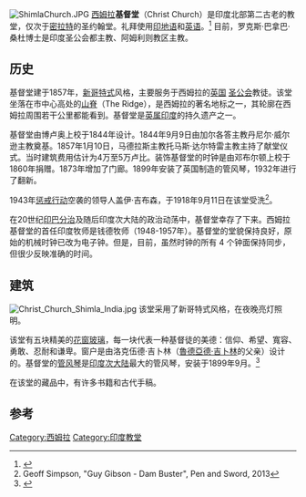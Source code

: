 [[File:ShimlaChurch.JPG|thumb]]
[[西姆拉|西姆拉]]'''基督堂'''（Christ Church）是印度北部第二古老的教堂，仅次于[[密拉特|密拉特]]的圣约翰堂。礼拜使用[[印地语|印地语]]和[[英语|英语]]。<ref>{{cite web |url=http://www.christchurchshimla.com/ |title=Christ Church Shimla |publisher=Christ Church Shimla |date= |accessdate=2013-12-10 |archive-date=2014-05-17 |archive-url=https://web.archive.org/web/20140517063408/http://christchurchshimla.com/ }}</ref> 目前，罗克斯·巴拿巴·桑杜博士是印度圣公会都主教、阿姆利则教区主教。

==历史==
基督堂建于1857年，[[新哥特式|新哥特式]]风格，主要服务于西姆拉的[[英国|英国]] [[圣公会|圣公会]]教徒。该堂坐落在市中心高处的[[山脊_(西姆拉)|山脊]]（The Ridge），是西姆拉的著名地标之一，其轮廓在西姆拉周围若干公里都能看到。基督堂是[[英属印度|英属印度]]的持久遗产之一。

基督堂由博卢奥上校于1844年设计。1844年9月9日由加尔各答主教丹尼尔·威尔逊主教奠基。1857年1月10日，马德拉斯主教托马斯·达尔特雷主教主持了献堂仪式。当时建筑费用估计为4万至5万卢比。装饰基督堂的时钟是由邓布尔顿上校于1860年捐赠。1873年增加了门廊。1899年安装了英国制造的管风琴，1932年进行了翻新。

1943年[[惩戒行动|惩戒行动]]空袭的领导人盖伊·吉布森，于1918年9月11日在该堂受洗<ref>Geoff Simpson, "Guy Gibson - Dam Buster", Pen and Sword, 2013 </ref>。

在20世纪[[印巴分治|印巴分治]]及随后印度次大陆的政治动荡中，基督堂幸存了下来。西姆拉基督堂的首任印度牧师是钱德牧师（1948-1957年）。基督堂的堂貌保持良好，原始的机械时钟已改为电子钟。但是，目前，虽然时钟的所有 4 个钟面保持同步，但很少反映准确的时间。

==建筑==
[[File:Christ_Church_Shimla_India.jpg|thumb]]
该堂采用了新哥特式风格，在夜晚亮灯照明。

该堂有五块精美的[[花窗玻璃|花窗玻璃]]，每一块代表一种基督徒的美德：信仰、希望、寬容、勇敢、忍耐和谦卑。窗户是由洛克伍德·吉卜林（[[魯德亞德·吉卜林|魯德亞德·吉卜林]]的父亲）设计的。基督堂的[[管风琴|管风琴]]是[[印度次大陆|印度次大陆]]最大的管风琴，安装于1899年9月。<ref>{{cite web |url=http://www.victorianweb.org/art/architecture/gothicrevival/2.html |title=Christ Church, Simla, India, by J. T. Boileau |publisher=Victorianweb.org |date=2008-03-15 |accessdate=2013-12-10 |archive-date=2020-09-14 |archive-url=https://web.archive.org/web/20200914223628/http://www.victorianweb.org/art/architecture/gothicrevival/2.html }}</ref> 

在该堂的藏品中，有许多书籍和古代手稿。

==参考==
{{Reflist}}
[[Category:西姆拉|Category:西姆拉]]
[[Category:印度教堂|Category:印度教堂]]